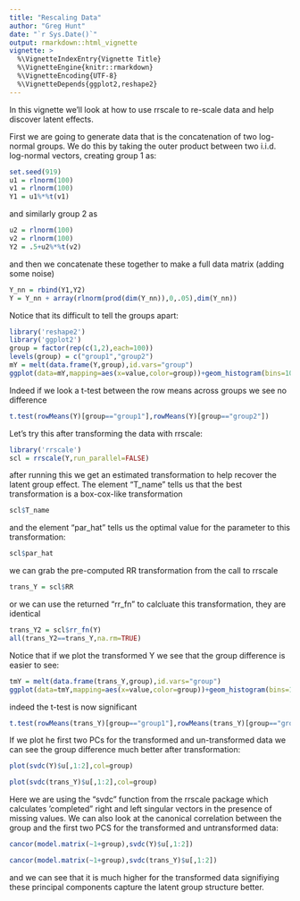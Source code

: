 ```yaml
---
title: "Rescaling Data"
author: "Greg Hunt"
date: "`r Sys.Date()`"
output: rmarkdown::html_vignette
vignette: >
  %\VignetteIndexEntry{Vignette Title}
  %\VignetteEngine{knitr::rmarkdown}
  %\VignetteEncoding{UTF-8}
  %\VignetteDepends{ggplot2,reshape2}
---
```


In this vignette we'll look at how to use rrscale to re-scale data and help discover latent effects. 

First we are going to generate data that is the concatenation of two log-normal groups. We do this by taking the outer product between two i.i.d. log-normal vectors, creating group 1 as:
```r
set.seed(919)
u1 = rlnorm(100)
v1 = rlnorm(100)
Y1 = u1%*%t(v1)
```
and similarly group 2 as 
```r
u2 = rlnorm(100)
v2 = rlnorm(100)
Y2 = .5+u2%*%t(v2)
```
and then we concatenate these together to make a full data matrix (adding some noise)
```r
Y_nn = rbind(Y1,Y2)
Y = Y_nn + array(rlnorm(prod(dim(Y_nn)),0,.05),dim(Y_nn))
```
Notice that its difficult to tell the groups apart:

```r
library('reshape2')
library('ggplot2')
group = factor(rep(c(1,2),each=100))
levels(group) = c("group1","group2")
mY = melt(data.frame(Y,group),id.vars="group")
ggplot(data=mY,mapping=aes(x=value,color=group))+geom_histogram(bins=100)+geom_vline(data=aggregate(value~group,data=mY,mean),mapping=aes(xintercept=value,linetype=group),size=1.5)
```


Indeed if we look a t-test between the row means across groups we see no difference
```r
t.test(rowMeans(Y)[group=="group1"],rowMeans(Y)[group=="group2"])
```

Let's try this after transforming the data with rrscale:
```r
library('rrscale')
scl = rrscale(Y,run_parallel=FALSE)
```
after running this we get an estimated transformation to help recover the latent group effect. The element "T_name" tells us that the best transformation is a box-cox-like transformation
```r
scl$T_name
```
and the element "par_hat" tells us the optimal value for the parameter to this transformation:
```r
scl$par_hat
```
we can grab the pre-computed RR transformation from the call to rrscale
```r
trans_Y = scl$RR
```
or we can use the returned "rr_fn" to calcluate this transformation, they are identical
```r
trans_Y2 = scl$rr_fn(Y)
all(trans_Y2==trans_Y,na.rm=TRUE)
```
Notice that if we plot the transformed Y we see that the group difference is easier to see:
```r
tmY = melt(data.frame(trans_Y,group),id.vars="group")
ggplot(data=tmY,mapping=aes(x=value,color=group))+geom_histogram(bins=100)+geom_vline(data=aggregate(value~group,data=tmY,mean),mapping=aes(xintercept=value,linetype=group),size=1.5)
```
indeed the t-test is now significant
```r
t.test(rowMeans(trans_Y)[group=="group1"],rowMeans(trans_Y)[group=="group2"])
```
If we plot he first two PCs for the transformed and un-transformed data we can see the group difference much better after transformation:


```r
plot(svdc(Y)$u[,1:2],col=group)
```


```r
plot(svdc(trans_Y)$u[,1:2],col=group)
```

Here we are using the "svdc" function from the rrscale package which calculates 'completed" right and left singular vectors in the presence of missing values. We can also look at the canonical correlation between the group and the first two PCS for the transformed and untransformed data:
```r
cancor(model.matrix(~1+group),svdc(Y)$u[,1:2])
```

```r
cancor(model.matrix(~1+group),svdc(trans_Y)$u[,1:2])
```

and we can see that it is much higher for the transformed data signifiying these principal components capture the latent group structure better.